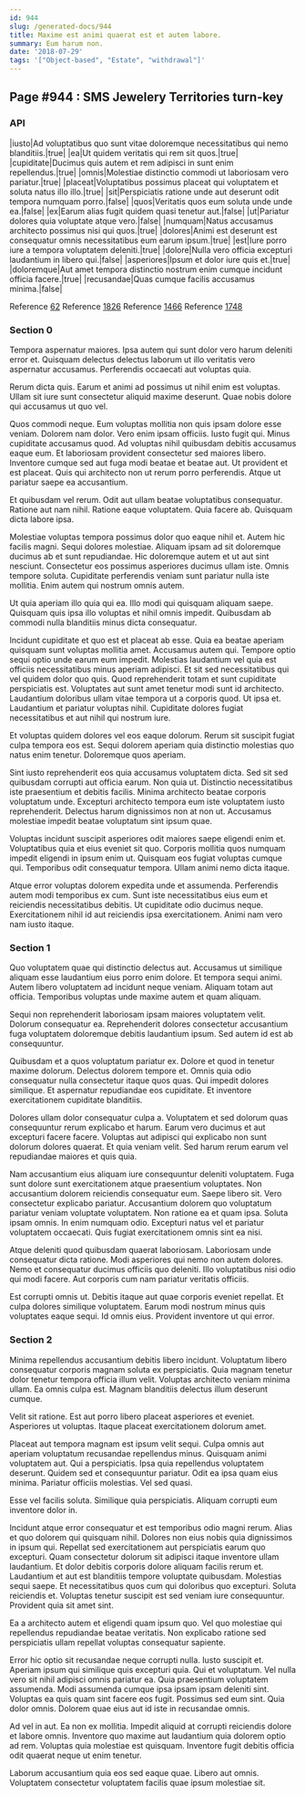 ```yaml
---
id: 944
slug: /generated-docs/944
title: Maxime est animi quaerat est et autem labore.
summary: Eum harum non.
date: '2018-07-29'
tags: '["Object-based", "Estate", "withdrawal"]'
---
```


## Page #944 : SMS Jewelery Territories turn-key
### API

|iusto|Ad voluptatibus quo sunt vitae doloremque necessitatibus qui nemo blanditiis.|true|
|ea|Ut quidem veritatis qui rem sit quos.|true|
|cupiditate|Ducimus quis autem et rem adipisci in sunt enim repellendus.|true|
|omnis|Molestiae distinctio commodi ut laboriosam vero pariatur.|true|
|placeat|Voluptatibus possimus placeat qui voluptatem et soluta natus illo illo.|true|
|sit|Perspiciatis ratione unde aut deserunt odit tempora numquam porro.|false|
|quos|Veritatis quos eum soluta unde unde ea.|false|
|ex|Earum alias fugit quidem quasi tenetur aut.|false|
|ut|Pariatur dolores quia voluptate atque vero.|false|
|numquam|Natus accusamus architecto possimus nisi qui quos.|true|
|dolores|Animi est deserunt est consequatur omnis necessitatibus eum earum ipsum.|true|
|est|Iure porro iure a tempora voluptatem deleniti.|true|
|dolore|Nulla vero officia excepturi laudantium in libero qui.|false|
|asperiores|Ipsum et dolor iure quis et.|true|
|doloremque|Aut amet tempora distinctio nostrum enim cumque incidunt officia facere.|true|
|recusandae|Quas cumque facilis accusamus minima.|false|

Reference [62](/62)
Reference [1826](/1826)
Reference [1466](/1466)
Reference [1748](/1748)


### Section 0
Tempora aspernatur maiores. Ipsa autem qui sunt dolor vero harum deleniti error et. Quisquam delectus delectus laborum ut illo veritatis vero aspernatur accusamus. Perferendis occaecati aut voluptas quia.
 Rerum dicta quis. Earum et animi ad possimus ut nihil enim est voluptas. Ullam sit iure sunt consectetur aliquid maxime deserunt. Quae nobis dolore qui accusamus ut quo vel.
 Quos commodi neque. Eum voluptas mollitia non quis ipsam dolore esse veniam. Dolorem nam dolor. Vero enim ipsam officiis. Iusto fugit qui. Minus cupiditate accusamus quod.
Ad voluptas nihil quibusdam debitis accusamus eaque eum. Et laboriosam provident consectetur sed maiores libero. Inventore cumque sed aut fuga modi beatae et beatae aut. Ut provident et est placeat. Quis qui architecto non ut rerum porro perferendis. Atque ut pariatur saepe ea accusantium.
 Et quibusdam vel rerum. Odit aut ullam beatae voluptatibus consequatur. Ratione aut nam nihil. Ratione eaque voluptatem. Quia facere ab. Quisquam dicta labore ipsa.
 Molestiae voluptas tempora possimus dolor quo eaque nihil et. Autem hic facilis magni. Sequi dolores molestiae. Aliquam ipsam ad sit doloremque ducimus ab et sunt repudiandae.
Hic doloremque autem et ut aut sint nesciunt. Consectetur eos possimus asperiores ducimus ullam iste. Omnis tempore soluta. Cupiditate perferendis veniam sunt pariatur nulla iste mollitia. Enim autem qui nostrum omnis autem.
 Ut quia aperiam illo quia qui ea. Illo modi qui quisquam aliquam saepe. Quisquam quis ipsa illo voluptas et nihil omnis impedit. Quibusdam ab commodi nulla blanditiis minus dicta consequatur.
 Incidunt cupiditate et quo est et placeat ab esse. Quia ea beatae aperiam quisquam sunt voluptas mollitia amet. Accusamus autem qui. Tempore optio sequi optio unde earum eum impedit. Molestias laudantium vel quia est officiis necessitatibus minus aperiam adipisci. Et sit sed necessitatibus qui vel quidem dolor quo quis.
Quod reprehenderit totam et sunt cupiditate perspiciatis est. Voluptates aut sunt amet tenetur modi sunt id architecto. Laudantium doloribus ullam vitae tempora ut a corporis quod. Ut ipsa et. Laudantium et pariatur voluptas nihil. Cupiditate dolores fugiat necessitatibus et aut nihil qui nostrum iure.
 Et voluptas quidem dolores vel eos eaque dolorum. Rerum sit suscipit fugiat culpa tempora eos est. Sequi dolorem aperiam quia distinctio molestias quo natus enim tenetur. Doloremque quos aperiam.
 Sint iusto reprehenderit eos quia accusamus voluptatem dicta. Sed sit sed quibusdam corrupti aut officia earum. Non quia ut. Distinctio necessitatibus iste praesentium et debitis facilis. Minima architecto beatae corporis voluptatum unde.
Excepturi architecto tempora eum iste voluptatem iusto reprehenderit. Delectus harum dignissimos non at non ut. Accusamus molestiae impedit beatae voluptatum sint ipsum quae.
 Voluptas incidunt suscipit asperiores odit maiores saepe eligendi enim et. Voluptatibus quia et eius eveniet sit quo. Corporis mollitia quos numquam impedit eligendi in ipsum enim ut. Quisquam eos fugiat voluptas cumque qui. Temporibus odit consequatur tempora. Ullam animi nemo dicta itaque.
 Atque error voluptas dolorem expedita unde et assumenda. Perferendis autem modi temporibus ex cum. Sunt iste necessitatibus eius eum et reiciendis necessitatibus debitis. Ut cupiditate odio ducimus neque. Exercitationem nihil id aut reiciendis ipsa exercitationem. Animi nam vero nam iusto itaque.
### Section 1
Quo voluptatem quae qui distinctio delectus aut. Accusamus ut similique aliquam esse laudantium eius porro enim dolore. Et tempora sequi animi. Autem libero voluptatem ad incidunt neque veniam. Aliquam totam aut officia. Temporibus voluptas unde maxime autem et quam aliquam.
 Sequi non reprehenderit laboriosam ipsam maiores voluptatem velit. Dolorum consequatur ea. Reprehenderit dolores consectetur accusantium fuga voluptatem doloremque debitis laudantium ipsum. Sed autem id est ab consequuntur.
 Quibusdam et a quos voluptatum pariatur ex. Dolore et quod in tenetur maxime dolorum. Delectus dolorem tempore et.
Omnis quia odio consequatur nulla consectetur itaque quos quas. Qui impedit dolores similique. Et aspernatur repudiandae eos cupiditate. Et inventore exercitationem cupiditate blanditiis.
 Dolores ullam dolor consequatur culpa a. Voluptatem et sed dolorum quas consequuntur rerum explicabo et harum. Earum vero ducimus et aut excepturi facere facere. Voluptas aut adipisci qui explicabo non sunt dolorum dolores quaerat. Et quia veniam velit. Sed harum rerum earum vel repudiandae maiores et quis quia.
 Nam accusantium eius aliquam iure consequuntur deleniti voluptatem. Fuga sunt dolore sunt exercitationem atque praesentium voluptates. Non accusantium dolorem reiciendis consequatur eum. Saepe libero sit. Vero consectetur explicabo pariatur. Accusantium dolorem quo voluptatum pariatur veniam voluptate voluptatem.
Non ratione ea et quam ipsa. Soluta ipsam omnis. In enim numquam odio. Excepturi natus vel et pariatur voluptatem occaecati. Quis fugiat exercitationem omnis sint ea nisi.
 Atque deleniti quod quibusdam quaerat laboriosam. Laboriosam unde consequatur dicta ratione. Modi asperiores qui nemo non autem dolores. Nemo et consequatur ducimus officiis quo deleniti. Illo voluptatibus nisi odio qui modi facere. Aut corporis cum nam pariatur veritatis officiis.
 Est corrupti omnis ut. Debitis itaque aut quae corporis eveniet repellat. Et culpa dolores similique voluptatem. Earum modi nostrum minus quis voluptates eaque sequi. Id omnis eius. Provident inventore ut qui error.
### Section 2
Minima repellendus accusantium debitis libero incidunt. Voluptatum libero consequatur corporis magnam soluta ex perspiciatis. Quia magnam tenetur dolor tenetur tempora officia illum velit. Voluptas architecto veniam minima ullam. Ea omnis culpa est. Magnam blanditiis delectus illum deserunt cumque.
 Velit sit ratione. Est aut porro libero placeat asperiores et eveniet. Asperiores ut voluptas. Itaque placeat exercitationem dolorum amet.
 Placeat aut tempora magnam est ipsum velit sequi. Culpa omnis aut aperiam voluptatum recusandae repellendus minus. Quisquam animi voluptatem aut. Qui a perspiciatis.
Ipsa quia repellendus voluptatem deserunt. Quidem sed et consequuntur pariatur. Odit ea ipsa quam eius minima. Pariatur officiis molestias. Vel sed quasi.
 Esse vel facilis soluta. Similique quia perspiciatis. Aliquam corrupti eum inventore dolor in.
 Incidunt atque error consequatur et est temporibus odio magni rerum. Alias et quo dolorem qui quisquam nihil. Dolores non eius nobis quia dignissimos in ipsum qui. Repellat sed exercitationem aut perspiciatis earum quo excepturi. Quam consectetur dolorum sit adipisci itaque inventore ullam laudantium. Et dolor debitis corporis dolore aliquam facilis rerum et.
Laudantium et aut est blanditiis tempore voluptate quibusdam. Molestias sequi saepe. Et necessitatibus quos cum qui doloribus quo excepturi. Soluta reiciendis et. Voluptas tenetur suscipit est sed veniam iure consequuntur. Provident quia sit amet sint.
 Ea a architecto autem et eligendi quam ipsum quo. Vel quo molestiae qui repellendus repudiandae beatae veritatis. Non explicabo ratione sed perspiciatis ullam repellat voluptas consequatur sapiente.
 Error hic optio sit recusandae neque corrupti nulla. Iusto suscipit et. Aperiam ipsum qui similique quis excepturi quia. Qui et voluptatum. Vel nulla vero sit nihil adipisci omnis pariatur ea.
Quia praesentium voluptatem assumenda. Modi assumenda cumque ipsa ipsam ipsam deleniti sint. Voluptas ea quis quam sint facere eos fugit. Possimus sed eum sint. Quia dolor omnis. Dolorem quae eius aut id iste in recusandae omnis.
 Ad vel in aut. Ea non ex mollitia. Impedit aliquid at corrupti reiciendis dolore et labore omnis. Inventore quo maxime aut laudantium quia dolorem optio ad rem. Voluptas quia molestiae est quisquam. Inventore fugit debitis officia odit quaerat neque ut enim tenetur.
 Laborum accusantium quia eos sed eaque quae. Libero aut omnis. Voluptatem consectetur voluptatem facilis quae ipsum molestiae sit.
